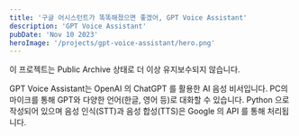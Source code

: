 ```yaml
---
title: '구글 어시스턴트가 똑똑해졌으면 좋겠어, GPT Voice Assistant'
description: 'GPT Voice Assistant'
pubDate: 'Nov 10 2023'
heroImage: '/projects/gpt-voice-assistant/hero.png'
---
```



<Warning>
  이 프로젝트는 Public Archive 상태로 더 이상 유지보수되지 않습니다.
</Warning>

GPT Voice Assistant는 OpenAI 의 ChatGPT 를 활용한 AI 음성 비서입니다. PC의 마이크를 통해 GPT와 다양한 언어(한글, 영어 등)로 대화할 수 있습니다. Python 으로 작성되어 있으며 음성 인식(STT)과 음성 합성(TTS)은 Google 의 API 를 통해 처리됩니다.
